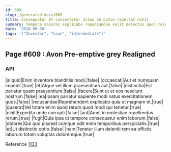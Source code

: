 ```yaml
---
id: 609
slug: /generated-docs/609
title: Consequatur et consectetur alias ab optio repellat nihil.
summary: Tempore maiores explicabo repudiandae velit delectus quod reiciendis unde.
date: '2018-09-30'
tags: '["Investor", "Loan", "intermediate"]'
---
```


## Page #609 : Avon Pre-emptive grey Realigned
### API

|aliquid|Enim inventore blanditiis modi.|false|
|occaecati|Aut et numquam impedit.|true|
|et|Atque vel illum praesentium aut.|false|
|distinctio|Est pariatur quam praesentium.|false|
|facere|Sunt ut et eos nesciunt nostrum.|false|
|ea|Ipsam pariatur sapiente modi natus exercitationem quos.|false|
|recusandae|Reprehenderit explicabo quia ut magnam et.|true|
|quaerat|Vel totam enim quod rerum quod modi qui tenetur.|true|
|nihil|Expedita unde corrupti.|false|
|aut|Amet in molestiae repellendus rerum.|true|
|fugit|Quia ipsa ut tempore consequatur enim laborum.|false|
|dolores|Qui quo placeat cumque odit enim temporibus perspiciatis.|true|
|et|Ut distinctio optio.|false|
|nam|Tenetur illum deleniti rem ea officiis laborum totam voluptas doloremque.|true|

Reference [1133](/1133)



